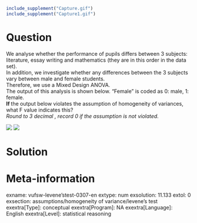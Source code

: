 ```r
include_supplement("Capture.gif")
include_supplement("Capture1.gif")
```

Question
========
We analyse whether the performance of pupils differs between 3 subjects:
literature, essay writing and mathematics (they are in this order in the
data set).  
In addition, we investigate whether any differences between the 3
subjects vary between male and female students.   
Therefore, we use a Mixed Design ANOVA.  
The output of this analysis is shown below. "Female" is coded as 0:
male, 1: female.  
**If **the output below violates the assumption of homogeneity of
variances, what F value indicates this?  
*Round to 3 decimal , record 0 if the assumption is not violated.*  
  
![](Capture.gif)
![](Capture1.gif)


Solution
========











Meta-information
================
exname: vufsw-levene'stest-0307-en
extype: num
exsolution: 11.133
extol: 0
exsection: assumptions/homogeneity of variance/levene's test
exextra[Type]: conceptual
exextra[Program]: NA
exextra[Language]: English
exextra[Level]: statistical reasoning


